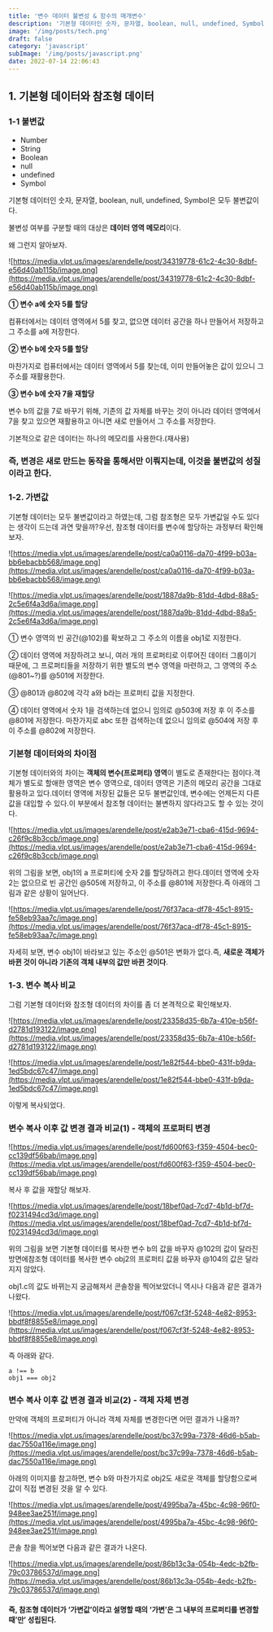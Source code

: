 ```yaml
---
title: '변수 데이터 불변성 & 함수의 매개변수'
description: '기본형 데이터인 숫자, 문자열, boolean, null, undefined, Symbol은 모두 불변값이다.'
image: '/img/posts/tech.png'
draft: false
category: 'javascript'
subImage: '/img/posts/javascript.png'
date: 2022-07-14 22:06:43
---
```


## 1. 기본형 데이터와 참조형 데이터

### 1-1 불변값

-   Number
-   String
-   Boolean
-   null
-   undefined
-   Symbol

기본형 데이터인 숫자, 문자열, boolean, null, undefined, Symbol은 모두 불변값이다.

불변성 여부를 구분할 때의 대상은 **데이터 영역 메모리**이다.

왜 그런지 알아보자.

![https://media.vlpt.us/images/arendelle/post/34319778-61c2-4c30-8dbf-e56d40ab115b/image.png](https://media.vlpt.us/images/arendelle/post/34319778-61c2-4c30-8dbf-e56d40ab115b/image.png)

**① 변수 a에 숫자 5를 할당**

컴퓨터에서는 데이터 영역에서 5를 찾고, 없으면 데이터 공간을 하나 만들어서 저장하고 그 주소를 a에 저장한다.

**② 변수 b에 숫자 5를 할당**

마찬가지로 컴퓨터에서는 데이터 영역에서 5를 찾는데, 이미 만들어놓은 값이 있으니 그 주소를 재활용한다.

**③ 변수 b에 숫자 7을 재할당**

변수 b의 값을 7로 바꾸기 위해, 기존의 값 자체를 바꾸는 것이 아니라 데이터 영역에서 7을 찾고 있으면 재활용하고 아니면 새로 만들어서 그 주소를 저장한다.

기본적으로 같은 데이터는 하나의 메모리를 사용한다.(재사용)

### 즉, 변경은 새로 만드는 동작을 통해서만 이뤄지는데, 이것을 불변값의 성질이라고 한다.

### 1-2. 가변값

기본형 데이터는 모두 불변값이라고 하였는데, 그럼 참조형은 모두 가변값일 수도 있다는 생각이 드는데 과연 맞을까?우선, 참조형 데이터를 변수에 할당하는 과정부터 확인해보자.

![https://media.vlpt.us/images/arendelle/post/ca0a0116-da70-4f99-b03a-bb6ebacbb568/image.png](https://media.vlpt.us/images/arendelle/post/ca0a0116-da70-4f99-b03a-bb6ebacbb568/image.png)

![https://media.vlpt.us/images/arendelle/post/1887da9b-81dd-4dbd-88a5-2c5e6f4a3d6a/image.png](https://media.vlpt.us/images/arendelle/post/1887da9b-81dd-4dbd-88a5-2c5e6f4a3d6a/image.png)

① 변수 영역의 빈 공간(@102)를 확보하고 그 주소의 이름을 obj1로 지정한다.

② 데이터 영역에 저장하려고 보니, 여러 개의 프로퍼티로 이루어진 데이터 그룹이기 때문에, 그 프로퍼티들을 저장하기 위한 별도의 변수 영역을 마련하고, 그 영역의 주소(@801~?)를 @501에 저장한다.

③ @801과 @802에 각각 a와 b라는 프로퍼티 값을 지정한다.

④ 데이터 영역에서 숫자 1을 검색하는데 없으니 임의로 @503에 저장 후 이 주소를 @801에 저장한다. 마찬가지로 abc 또한 검색하는데 없으니 임의로 @504에 저장 후 이 주소를 @802에 저장한다.

### 기본형 데이터와의 차이점

기본형 데이터와의 차이는 **객체의 변수(프로퍼티) 영역**이 별도로 존재한다는 점이다.객체가 별도로 할애한 영역은 변수 영역으로, 데이터 영역은 기존의 메모리 공간을 그대로 활용하고 있다.데이터 영역에 저장된 값들은 모두 불변값인데, 변수에는 언제든지 다른 값을 대입할 수 있다.이 부분에서 참조형 데이터는 불변하지 않다라고도 할 수 있는 것이다.

![https://media.vlpt.us/images/arendelle/post/e2ab3e71-cba6-415d-9694-c26f9c8b3ccb/image.png](https://media.vlpt.us/images/arendelle/post/e2ab3e71-cba6-415d-9694-c26f9c8b3ccb/image.png)

위의 그림을 보면, obj1의 a 프로퍼티에 숫자 2를 할당하려고 한다.데이터 영역에 숫자 2는 없으므로 빈 공간인 @505에 저장하고, 이 주소를 @801에 저장한다.즉 아래의 그림과 같은 상황이 일어난다.

![https://media.vlpt.us/images/arendelle/post/76f37aca-df78-45c1-8915-fe58eb93aa7c/image.png](https://media.vlpt.us/images/arendelle/post/76f37aca-df78-45c1-8915-fe58eb93aa7c/image.png)

자세히 보면, 변수 obj1이 바라보고 있는 주소인 @501은 변화가 없다.즉, **새로운 객체가 바뀐 것이 아니라 기존의 객체 내부의 값만 바뀐 것이다**.

### 1-3. 변수 복사 비교

그럼 기본형 데이터와 참조형 데이터의 차이를 좀 더 본격적으로 확인해보자.

![https://media.vlpt.us/images/arendelle/post/23358d35-6b7a-410e-b56f-d2781d193122/image.png](https://media.vlpt.us/images/arendelle/post/23358d35-6b7a-410e-b56f-d2781d193122/image.png)

![https://media.vlpt.us/images/arendelle/post/1e82f544-bbe0-431f-b9da-1ed5bdc67c47/image.png](https://media.vlpt.us/images/arendelle/post/1e82f544-bbe0-431f-b9da-1ed5bdc67c47/image.png)

이렇게 복사되었다.

### 변수 복사 이후 값 변경 결과 비교(1) - 객체의 프로퍼티 변경

![https://media.vlpt.us/images/arendelle/post/fd600f63-f359-4504-bec0-cc139df56bab/image.png](https://media.vlpt.us/images/arendelle/post/fd600f63-f359-4504-bec0-cc139df56bab/image.png)

복사 후 값을 재할당 해보자.

![https://media.vlpt.us/images/arendelle/post/18bef0ad-7cd7-4b1d-bf7d-f0231494cd3d/image.png](https://media.vlpt.us/images/arendelle/post/18bef0ad-7cd7-4b1d-bf7d-f0231494cd3d/image.png)

위의 그림을 보면 기본형 데이터를 복사한 변수 b의 값을 바꾸자 @102의 값이 달라진 방면에참조형 데이터를 복사한 변수 obj2의 프로퍼티 값을 바꾸자 @104의 값은 달라지지 않았다.

obj1.c의 값도 바뀌는지 궁금해져서 콘솔창을 찍어보았더니 역시나 다음과 같은 결과가 나왔다.

![https://media.vlpt.us/images/arendelle/post/f067cf3f-5248-4e82-8953-bbdf8f8855e8/image.png](https://media.vlpt.us/images/arendelle/post/f067cf3f-5248-4e82-8953-bbdf8f8855e8/image.png)

즉 아래와 같다.

```text
a !== b
obj1 === obj2
```

### 변수 복사 이후 값 변경 결과 비교(2) - 객체 자체 변경

만약에 객체의 프로퍼티가 아니라 객체 자체를 변경한다면 어떤 결과가 나올까?

![https://media.vlpt.us/images/arendelle/post/bc37c99a-7378-46d6-b5ab-dac7550a116e/image.png](https://media.vlpt.us/images/arendelle/post/bc37c99a-7378-46d6-b5ab-dac7550a116e/image.png)

아래의 이미지를 참고하면, 변수 b와 마찬가지로 obj2도 새로운 객체를 할당함으로써 값이 직접 변경된 것을 알 수 있다.

![https://media.vlpt.us/images/arendelle/post/4995ba7a-45bc-4c98-96f0-948ee3ae251f/image.png](https://media.vlpt.us/images/arendelle/post/4995ba7a-45bc-4c98-96f0-948ee3ae251f/image.png)

콘솔 창을 찍어보면 다음과 같은 결과가 나온다.

![https://media.vlpt.us/images/arendelle/post/86b13c3a-054b-4edc-b2fb-79c03786537d/image.png](https://media.vlpt.us/images/arendelle/post/86b13c3a-054b-4edc-b2fb-79c03786537d/image.png)

#### 즉, 참조형 데이터가 ‘가변값’이라고 설명할 때의 ‘가변’은 그 내부의 프로퍼티를 변경할 때’만’ 성립된다.
